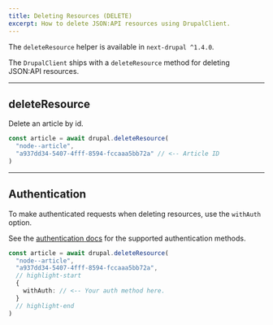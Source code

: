 ```yaml
---
title: Deleting Resources (DELETE)
excerpt: How to delete JSON:API resources using DrupalClient.
---
```


<Callout icon="⚠️">

The `deleteResource` helper is available in `next-drupal ^1.4.0`.

</Callout>

The `DrupalClient` ships with a `deleteResource` method for deleting JSON:API resources.

---

## deleteResource

Delete an article by id.

```ts
const article = await drupal.deleteResource(
  "node--article",
  "a937dd34-5407-4fff-8594-fccaaa5bb72a" // <-- Article ID
)
```

---

## Authentication

To make authenticated requests when deleting resources, use the `withAuth` option.

See the [authentication docs](/docs/authentication) for the supported authentication methods.

```ts
const article = await drupal.deleteResource(
  "node--article",
  "a937dd34-5407-4fff-8594-fccaaa5bb72a",
  // highlight-start
  {
    withAuth: // <-- Your auth method here.
  }
  // highlight-end
)
```
